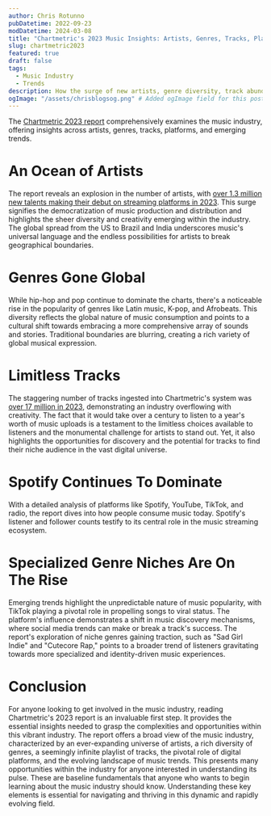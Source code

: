 ```yaml
---
author: Chris Rotunno
pubDatetime: 2022-09-23
modDatetime: 2024-03-08
title: "Chartmetric's 2023 Music Insights: Artists, Genres, Tracks, Platforms, and Trends"
slug: chartmetric2023
featured: true
draft: false
tags:
  - Music Industry
  - Trends
description: How the surge of new artists, genre diversity, track abundance, and platforms like Spotify, YouTube and TikTok are evolving music trends.
ogImage: "/assets/chrisblogsog.png" # Added ogImage field for this post
---
```


The [Chartmetric 2023 report](https://reports.chartmetric.com/?ref=hmc.chartmetric.com) comprehensively examines the music industry, offering insights across artists, genres, tracks, platforms, and emerging trends.

# An Ocean of Artists

The report reveals an explosion in the number of artists, with <u>over 1.3 million new talents making their debut on streaming platforms in 2023</u>. This surge signifies the democratization of music production and distribution and highlights the sheer diversity and creativity emerging within the industry. The global spread from the US to Brazil and India underscores music's universal language and the endless possibilities for artists to break geographical boundaries.

# Genres Gone Global

While hip-hop and pop continue to dominate the charts, there's a noticeable rise in the popularity of genres like Latin music, K-pop, and Afrobeats. This diversity reflects the global nature of music consumption and points to a cultural shift towards embracing a more comprehensive array of sounds and stories. Traditional boundaries are blurring, creating a rich variety of global musical expression.

# Limitless Tracks

The staggering number of tracks ingested into Chartmetric's system was <u> over 17 million in 2023</u>, demonstrating an industry overflowing with creativity. The fact that it would take over a century to listen to a year's worth of music uploads is a testament to the limitless choices available to listeners and the monumental challenge for artists to stand out. Yet, it also highlights the opportunities for discovery and the potential for tracks to find their niche audience in the vast digital universe.

# Spotify Continues To Dominate

With a detailed analysis of platforms like Spotify, YouTube, TikTok, and radio, the report dives into how people consume music today. Spotify's listener and follower counts testify to its central role in the music streaming ecosystem.

# Specialized Genre Niches Are On The Rise

Emerging trends highlight the unpredictable nature of music popularity, with TikTok playing a pivotal role in propelling songs to viral status. The platform's influence demonstrates a shift in music discovery mechanisms, where social media trends can make or break a track's success. The report's exploration of niche genres gaining traction, such as "Sad Girl Indie" and "Cutecore Rap," points to a broader trend of listeners gravitating towards more specialized and identity-driven music experiences.

# Conclusion

For anyone looking to get involved in the music industry, reading Chartmetric's 2023 report is an invaluable first step. It provides the essential insights needed to grasp the complexities and opportunities within this vibrant industry. The report offers a broad view of the music industry, characterized by an ever-expanding universe of artists, a rich diversity of genres, a seemingly infinite playlist of tracks, the pivotal role of digital platforms, and the evolving landscape of music trends. This presents many opportunities within the industry for anyone interested in understanding its pulse. These are baseline fundamentals that anyone who wants to begin learning about the music industry should know. Understanding these key elements is essential for navigating and thriving in this dynamic and rapidly evolving field.
